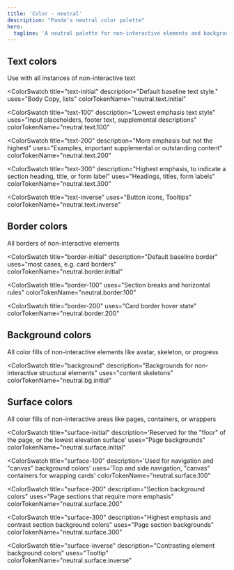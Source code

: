```yaml
---
title: 'Color - neutral'
description: "Pando's neutral color palette"
hero:
  tagline: 'A neutral palette for non-interactive elements and backgrounds.'
---
```




## Text colors

Use with all instances of non-interactive text

<ColorSwatch
  title="text-initial"
  description="Default baseline text style."
  uses="Body Copy, lists"
  colorTokenName="neutral.text.initial"
>
  <div
    class={css(colorSwatchStyles, {
      bgColor: 'neutral.text.initial',
    })}
  />
</ColorSwatch>

<ColorSwatch
  title="text-100"
  description="Lowest emphasis text style"
  uses="Input placeholders, footer text, supplemental descriptions"
  colorTokenName="neutral.text.100"
>
  <div
    class={css(colorSwatchStyles, {
      bgColor: 'neutral.text.100',
    })}
  />
</ColorSwatch>

<ColorSwatch
  title="text-200"
  description="More emphasis but not the highest"
  uses="Examples, important supplemental or outstanding content"
  colorTokenName="neutral.text.200"
>
  <div
    class={css(colorSwatchStyles, {
      bgColor: 'neutral.text.200',
    })}
  />
</ColorSwatch>

<ColorSwatch
  title="text-300"
  description="Highest emphasis, to indicate a section heading, title, or form label"
  uses="Headings, titles, form labels"
  colorTokenName="neutral.text.300"
>
  <div
    class={css(colorSwatchStyles, {
      bgColor: 'neutral.text.300',
    })}
  />
</ColorSwatch>

<ColorSwatch
  title="text-inverse"
  uses="Button icons, Tooltips"
  colorTokenName="neutral.text.inverse"
>
  <div
    class={css(colorSwatchStyles, {
      bgColor: 'neutral.text.inverse',
    })}
  />
</ColorSwatch>

## Border colors

All borders of non-interactive elements

<ColorSwatch
  title="border-initial"
  description="Default baseline border"
  uses="most cases, e.g. card borders"
  colorTokenName="neutral.border.initial"
>
  <div
    class={css(colorSwatchStyles, {
      bgColor: 'neutral.border.initial',
    })}
  />
</ColorSwatch>

<ColorSwatch
  title="border-100"
  uses="Section breaks and horizontal rules"
  colorTokenName="neutral.border.100"
>
  <div
    class={css(colorSwatchStyles, {
      bgColor: 'neutral.border.100',
    })}
  />
</ColorSwatch>

<ColorSwatch
  title="border-200"
  uses="Card border hover state"
  colorTokenName="neutral.border.200"
>
  <div
    class={css(colorSwatchStyles, {
      bgColor: 'neutral.border.200',
    })}
  />
</ColorSwatch>

## Background colors

All color fills of non-interactive elements like avatar, skeleton, or progress

<ColorSwatch
  title="background"
  description="Backgrounds for non-interactive structural elements"
  uses="content skeletons"
  colorTokenName="neutral.bg.initial"
>
  <div
    class={css(colorSwatchStyles, {
      bgColor: 'neutral.bg.initial',
    })}
  />
</ColorSwatch>

## Surface colors

All color fills of non-interactive areas like pages, containers, or wrappers

<ColorSwatch
  title="surface-initial"
  description='Reserved for the "floor" of the page, or the lowest elevation surface'
  uses="Page backgrounds"
  colorTokenName="neutral.surface.initial"
>
  <div
    class={css(colorSwatchStyles, {
      bgColor: 'neutral.surface.initial',
    })}
  />
</ColorSwatch>

<ColorSwatch
  title="surface-100"
  description='Used for navigation and "canvas" background colors'
  uses='Top and side navigation, "canvas" containers for wrapping cards'
  colorTokenName="neutral.surface.100"
>
  <div
    class={css(colorSwatchStyles, {
      bgColor: 'neutral.surface.100',
    })}
  />
</ColorSwatch>

<ColorSwatch
  title="surface-200"
  description="Section background colors"
  uses="Page sections that require more emphasis"
  colorTokenName="neutral.surface.200"
>
  <div
    class={css(colorSwatchStyles, {
      bgColor: 'neutral.surface.200',
    })}
  />
</ColorSwatch>

<ColorSwatch
  title="surface-300"
  description="Highest emphasis and contrast section background colors"
  uses="Page section backgrounds"
  colorTokenName="neutral.surface.300"
>
  <div
    class={css(colorSwatchStyles, {
      bgColor: 'neutral.surface.300',
    })}
  />
</ColorSwatch>

<ColorSwatch
  title="surface-inverse"
  description="Contrasting element background colors"
  uses="Tooltip"
  colorTokenName="neutral.surface.inverse"
>
  <div
    class={css(colorSwatchStyles, {
      bgColor: 'neutral.surface.inverse',
    })}
  />
</ColorSwatch>
